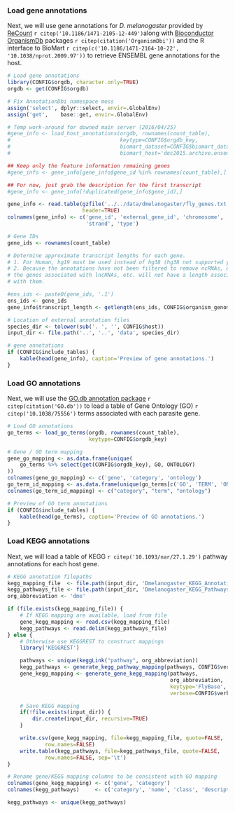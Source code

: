 ### Load gene annotations

Next, we will use gene annotations for *D. melanogaster* provided by
[ReCount](http://bowtie-bio.sourceforge.net/recount/) 
`r citep('10.1186/1471-2105-12-449')`along with [Bioconductor
OrganismDb](http://bioconductor.org/packages/release/bioc/html/OrganismDbi.html)
packages `r citep(citation('OrganismDbi'))` and the R interface to BioMart 
`r citep(c('10.1186/1471-2164-10-22', '10.1038/nprot.2009.97'))` to retrieve ENSEMBL
gene annotations for the host.

```r
# Load gene annotations
library(CONFIG$orgdb, character.only=TRUE)
orgdb <- get(CONFIG$orgdb)

# Fix AnnotationDbi namespace mess
assign('select', dplyr::select, envir=.GlobalEnv)
assign('get',    base::get, envir=.GlobalEnv)

# Temp work-around for downed main server (2016/04/25)
#gene_info <- load_host_annotations(orgdb, rownames(count_table),
#                                   keytype=CONFIG$orgdb_key,
#                                   biomart_dataset=CONFIG$biomart_dataset,
#                                   biomart_host='dec2015.archive.ensembl.org')

## Keep only the feature information remaining genes
#gene_info <- gene_info[gene_info$gene_id %in% rownames(count_table),]

## For now, just grab the description for the first transcript
#gene_info <- gene_info[!duplicated(gene_info$gene_id),]

gene_info <- read.table(gzfile('../../data/dmelanogaster/fly_genes.txt.gz'),
                        header=TRUE)
colnames(gene_info) <- c('gene_id', 'external_gene_id', 'chromosome', 'start', 'end',
                         'strand', 'type')

# Gene IDs
gene_ids <- rownames(count_table)

# Determine approximate transcript lengths for each gene.
# 1. For Human, hg19 must be used instead of hg38 (hg38 not supported yet)
# 2. Because the annotations have not been filtered to remove ncRNAs, many of
# the genes associated with lncRNAs, etc. will not have a length associated
# with them.

#ens_ids <- paste0(gene_ids, '.1')
ens_ids <- gene_ids
gene_info$transcript_length <- getlength(ens_ids, CONFIG$organism_genome, "ensGene")

# Location of external annotation files
species_dir <- tolower(sub('. ', '', CONFIG$host))
input_dir <- file.path('..', '..', 'data', species_dir)
```

```r
# gene annotations
if (CONFIG$include_tables) {
    kable(head(gene_info), caption='Preview of gene annotations.')
}
```

### Load GO annotations

Next, we will use the [GO.db annotation
package](http://bioconductor.org/packages/release/data/annotation/html/GO.db.html) 
`r citep(citation('GO.db'))` to load a table of Gene Ontology (GO) 
`r citep('10.1038/75556')` terms associated with each parasite gene.

```r
# Load GO annotations
go_terms <- load_go_terms(orgdb, rownames(count_table),
                          keytype=CONFIG$orgdb_key)

# Gene / GO term mapping
gene_go_mapping <- as.data.frame(unique(
    go_terms %>% select(get(CONFIG$orgdb_key), GO, ONTOLOGY)
))
colnames(gene_go_mapping) <- c('gene', 'category', 'ontology')
go_term_id_mapping <- as.data.frame(unique(go_terms[c('GO', 'TERM', 'ONTOLOGY')]))
colnames(go_term_id_mapping) <- c("category", "term", "ontology")
```

```r
# Preview of GO term annotations
if (CONFIG$include_tables) {
    kable(head(go_terms), caption='Preview of GO annotations.')
}
```

### Load KEGG annotations

Next, we will load a table of KEGG `r citep('10.1093/nar/27.1.29')` pathway
annotations for each host gene.

```r
# KEGG annotation filepaths
kegg_mapping_file  <- file.path(input_dir, 'Dmelanogaster_KEGG_Annotations.csv')
kegg_pathways_file <- file.path(input_dir, 'Dmelanogaster_KEGG_Pathways.csv')
org_abbreviation <- 'dme'

if (file.exists(kegg_mapping_file)) {
    # If KEGG mapping are available, load from file
    gene_kegg_mapping <- read.csv(kegg_mapping_file)
    kegg_pathways <- read.delim(kegg_pathways_file)
} else {
    # Otherwise use KEGGREST to construct mappings
    library('KEGGREST')

    pathways <- unique(keggLink("pathway", org_abbreviation))
    kegg_pathways <- generate_kegg_pathway_mapping(pathways, CONFIG$verbose)
    gene_kegg_mapping <- generate_gene_kegg_mapping(pathways,
                                                    org_abbreviation,
                                                    keytype='FlyBase',
                                                    verbose=CONFIG$verbose)

    # Save KEGG mapping
    if(!file.exists(input_dir)) {
        dir.create(input_dir, recursive=TRUE)
    }

    write.csv(gene_kegg_mapping, file=kegg_mapping_file, quote=FALSE,
            row.names=FALSE)
    write.table(kegg_pathways, file=kegg_pathways_file, quote=FALSE,
            row.names=FALSE, sep='\t')
}

# Rename gene/KEGG mapping columns to be consistent with GO mapping
colnames(gene_kegg_mapping) <- c('gene', 'category')
colnames(kegg_pathways)     <- c('category', 'name', 'class', 'description')

kegg_pathways <- unique(kegg_pathways)
```
